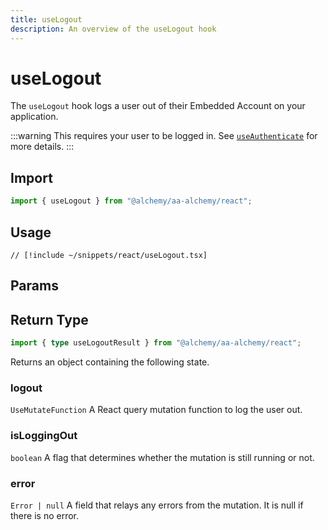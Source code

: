 ```yaml
---
title: useLogout
description: An overview of the useLogout hook
---
```



# useLogout

The `useLogout` hook logs a user out of their Embedded Account on your application.

:::warning
This requires your user to be logged in. See [`useAuthenticate`](/react/useAuthenticate) for more details.
:::

## Import

```ts
import { useLogout } from "@alchemy/aa-alchemy/react";
```

## Usage

```tsx [useLogout.tsx]
// [!include ~/snippets/react/useLogout.tsx]
```

## Params


<BaseHookMutationArgs />

## Return Type

```ts
import { type useLogoutResult } from "@alchemy/aa-alchemy/react";
```

Returns an object containing the following state.

### logout

`UseMutateFunction`
A React query mutation function to log the user out.

### isLoggingOut

`boolean`
A flag that determines whether the mutation is still running or not.

### error

`Error | null`
A field that relays any errors from the mutation. It is null if there is no error.
